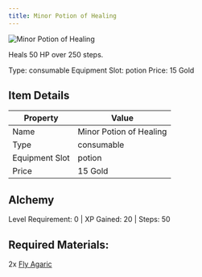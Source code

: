 ```yaml
---
title: Minor Potion of Healing
---
```


<div className="flex items-start gap-6 mb-8">
  <div className="flex-shrink-0">
    <img src="/assets/resources/alchemy/minor_healing_potion.png" alt="Minor Potion of Healing" className="w-24 h-24 border rounded-lg" />
  </div>
  <div className="flex-1">
    <div className="space-y-2">
      <p className="text-lg text-muted-foreground">Heals 50 HP over 250 steps.</p>
      <div className="flex flex-wrap gap-4 text-sm">
        <span className="px-2 py-1 bg-green-100 dark:bg-green-900 rounded-md">
          Type: consumable
        </span>
        <span className="px-2 py-1 bg-purple-100 dark:bg-purple-900 rounded-md">
          Equipment Slot: potion
        </span>
        <span className="px-2 py-1 bg-yellow-100 dark:bg-yellow-900 rounded-md">
          Price: 15 Gold
        </span>
      </div>
    </div>
  </div>
</div>

## Item Details
| Property | Value |
|----------|-------|
| Name | Minor Potion of Healing |
| Type | consumable |
| Equipment Slot | potion |
| Price | 15 Gold |

## Alchemy
Level Requirement: 0 | XP Gained: 20 | Steps: 50

## Required Materials:
2x [Fly Agaric](/docs/resources/individual/fly_agaric)

